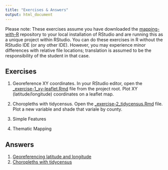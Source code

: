 ```yaml
---
title: "Exercises & Answers"
output: html_document
---
```


Please note:  These exercises assume you have downloaded the [mapping-with-R](https://github.com/libjohn/mapping-with-R) repository to your local installation of RStudio and are running this as a unique project within RStudio.  You can do these exercises in R without the RStudio IDE (or any other IDE).  However, you may experience minor differences with relative file locations; translation is assumed to be the responsibility of the student in that case.  

## Exercises

1. Georeference XY coordinates.  In your RStudio editor, open the [_exercise-1_xy-leaflet.Rmd](https://raw.githubusercontent.com/libjohn/mapping-with-R/master/_exercise-1_xy-leaflet.Rmd) file from the project root.  Plot XY (latitude/longitude) coordinates on a leaflet map.

2. Choropleths with tidycensus.  Open the [_exercise-2_tidycensus.Rmd](https://raw.githubusercontent.com/libjohn/mapping-with-R/master/_exercise-2_tidycensus.Rmd) file.  Plot a new variable and shade that variale by county.  

3. Simple Features

3. Thematic Mapping



## Answers

1. [Georeferencing latitude and longitude](answers-1_xy-leaflet.html)
1. [Choropleths with tidycensus](answers-2_tidycensus.html)